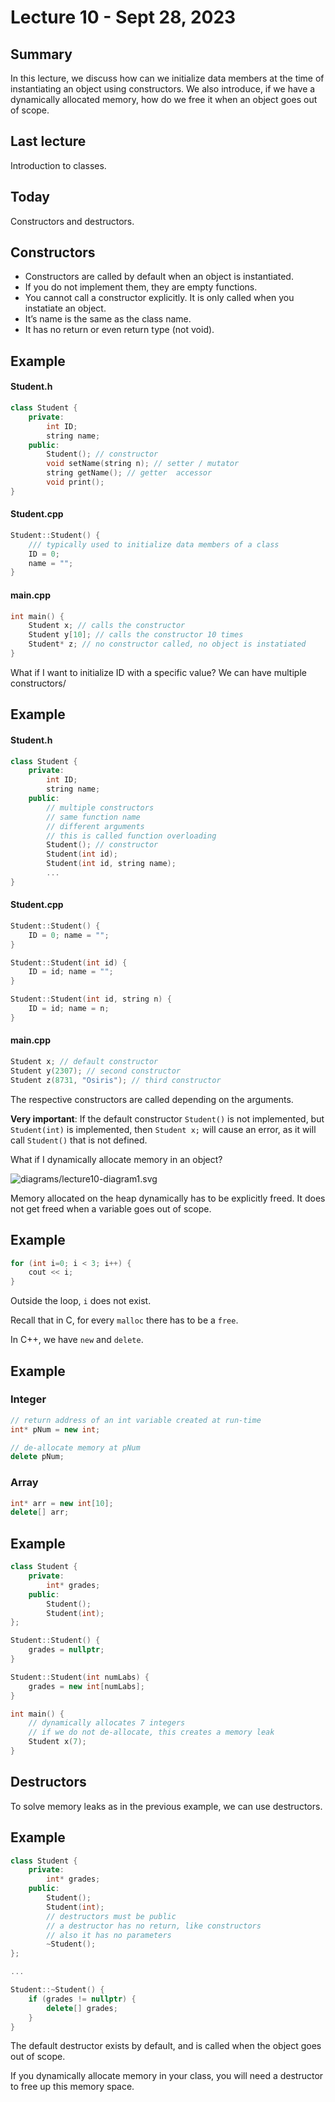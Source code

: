 # Lecture 10 - Sept 28, 2023

## Summary

In this lecture, we discuss how can we initialize data members at the time of
instantiating an object using constructors. We also introduce, if we have a
dynamically allocated memory, how do we free it when an object goes out of scope.

## Last lecture

Introduction to classes.

## Today

Constructors and destructors.

## Constructors

* Constructors are called by default when an object is instantiated.
* If you do not implement them, they are empty functions.
* You cannot call a constructor explicitly. It is only called when you
 instatiate an object.
* It's name is the same as the class name.
* It has no return or even return type (not void).

::: {.callout-note icon=false}
## Example

#### Student.h

```cpp
class Student {
    private:
        int ID;
        string name;
    public:
        Student(); // constructor
        void setName(string n); // setter / mutator
        string getName(); // getter  accessor
        void print();
}
```

#### Student.cpp

```cpp
Student::Student() {
    /// typically used to initialize data members of a class
    ID = 0;
    name = "";
}
```

#### main.cpp

```cpp
int main() {
    Student x; // calls the constructor
    Student y[10]; // calls the constructor 10 times
    Student* z; // no constructor called, no object is instatiated
}
```
:::

What if I want to initialize ID with a specific value? We can have multiple
constructors/

::: {.callout-note icon=false}
## Example

#### Student.h

```cpp
class Student {
    private:
        int ID;
        string name;
    public:
        // multiple constructors
        // same function name
        // different arguments
        // this is called function overloading
        Student(); // constructor
        Student(int id);
        Student(int id, string name);
        ...
}
```

#### Student.cpp

```cpp
Student::Student() {
    ID = 0; name = "";
}

Student::Student(int id) {
    ID = id; name = "";
}

Student::Student(int id, string n) {
    ID = id; name = n;
}
```

#### main.cpp

```cpp
Student x; // default constructor
Student y(2307); // second constructor
Student z(8731, "Osiris"); // third constructor
```
:::

The respective constructors are called depending on the arguments.

**Very important**: If the default constructor `Student()` is not implemented,
but `Student(int)` is implemented, then `Student x;` will cause an error, as it
will call `Student()` that is not defined.

What if I dynamically allocate memory in an object?

<img src="diagrams/lecture10-diagram1.svg" alt="diagrams/lecture10-diagram1.svg">

Memory allocated on the heap dynamically has to be explicitly freed. It does not
get freed when a variable goes out of scope.

::: {.callout-note icon=false}
## Example

```cpp
for (int i=0; i < 3; i++) {
    cout << i;
}
```

Outside the loop, `i` does not exist.
:::

Recall that in C, for every `malloc` there has to be a `free`.

In C++, we have `new` and `delete`.

::: {.callout-note icon=false}
## Example

### Integer

```cpp
// return address of an int variable created at run-time
int* pNum = new int;

// de-allocate memory at pNum
delete pNum;
```

### Array

```cpp
int* arr = new int[10];
delete[] arr;
```
:::

::: {.callout-note icon=false}
## Example

```cpp
class Student {
    private:
        int* grades;
    public:
        Student();
        Student(int);
};

Student::Student() {
    grades = nullptr;
}

Student::Student(int numLabs) {
    grades = new int[numLabs];
}

int main() {
    // dynamically allocates 7 integers
    // if we do not de-allocate, this creates a memory leak
    Student x(7);
}
```
:::

## Destructors

To solve memory leaks as in the previous example, we can use destructors.

::: {.callout-note icon=false}
## Example

```cpp
class Student {
    private:
        int* grades;
    public:
        Student();
        Student(int);
        // destructors must be public
        // a destructor has no return, like constructors
        // also it has no parameters
        ~Student();
};

...

Student::~Student() {
    if (grades != nullptr) {
        delete[] grades;
    }
}
```
:::

The default destructor exists by default, and is called when the object goes out
of scope.

If you dynamically allocate memory in your class, you will need a destructor to
free up this memory space.
